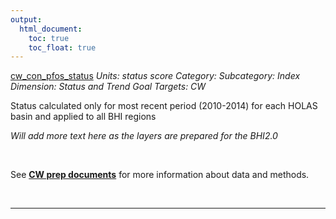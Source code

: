 ```yaml
---
output:
  html_document:
    toc: true
    toc_float: true
---
```


[cw_con_pfos_status](https://github.com/OHI-Science/bhi/blob/master/baltic/layers/cw_con_pfos_status_bhi2015.csv)
*Units: status score*
*Category:*
*Subcategory:*
*Index Dimension: Status and Trend*
*Goal Targets: CW*

Status calculated only for most recent period (2010-2014) for each HOLAS basin and applied to all BHI regions

*Will add more text here as the layers are prepared for the BHI2.0*

<br>

See [**CW prep documents**](https://github.com/OHI-Science/bhi-1.0-archive/blob/draft/baltic2015/prep/CW/cw_prep.md) for more information about data and methods.

<br>

--- 
